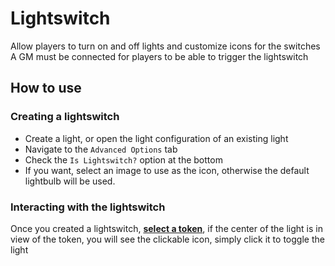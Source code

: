 
# Lightswitch

<ModuleInfo/>

Allow players to turn on and off lights and customize icons for the
switches
<Callout type='warning' emoji='⚠️'>
A GM must be connected for players to be able to trigger the
lightswitch
</Callout>

## How to use

<ImageButBetter src="/images/Lightswitch/Lsconfig.png" alt="Lightswitch Configuration" width={2000} height={2000} className={styles.wikiimage}/>

### Creating a lightswitch

- Create a light, or open the light configuration of an existing light
- Navigate to the `Advanced Options` tab
- Check the `Is Lightswitch?` option at the bottom
- If you want, select an image to use as the icon, otherwise the
  default lightbulb will be used.

### Interacting with the lightswitch

<ImageButBetter src="/images/Lightswitch/Lscustomicon.png" alt="Lightswitch with custom icon" width={2000} height={2000} className={styles.wikiimage}/>

Once you created a lightswitch, **<u>select a token</u>**, if the center
of the light is in view of the token, you will see the clickable icon,
simply click it to toggle the light
